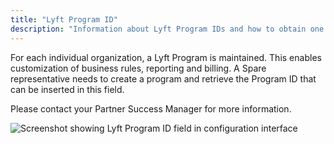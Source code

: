 ```yaml
---
title: "Lyft Program ID"
description: "Information about Lyft Program IDs and how to obtain one for your organization"
---
```


For each individual organization, a Lyft Program is maintained. This enables customization of business rules, reporting and billing. A Spare representative needs to create a program and retrieve the Program ID that can be inserted in this field.

Please contact your Partner Success Manager for more information.

![Screenshot showing Lyft Program ID field in configuration interface](https://spare-74fa64f80617.intercom-attachments-1.com/i/o/970043991/600b008a52a66cf8572adaaf/bzDM4eDy1KLwwSTVFkOfLFgm4kvvADftfw.png?expires=1753820100&signature=53e408bdfe7fed30b71a2393bde4a7a3df3f55cd869529aaf79c3ef1e5029f45&req=fScnFs19lIheFb4f3HP0gOlH0PYXtcnsVcHsW%2BO7AD9CLkhPo3i8crTpAXgs%0AruY%3D%0A)
